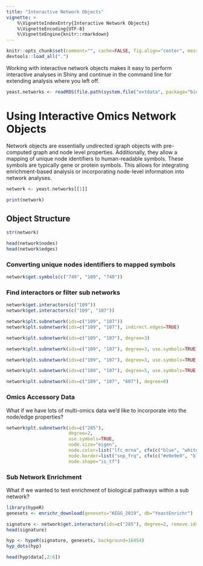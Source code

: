 ```yaml
---
title: "Interactive Network Objects"
vignette: >
    %\VignetteIndexEntry{Interactive Network Objects}
    %\VignetteEncoding{UTF-8}
    %\VignetteEngine{knitr::rmarkdown}
---
```


```r
knitr::opts_chunk$set(comment="", cache=FALSE, fig.align="center", message=FALSE, warning=FALSE)
devtools::load_all(".")
```

Working with interactive network objects makes it easy to perform interactive analyses in Shiny and continue in the command line for extending analysis where you left off.

```r
yeast.networks <- readRDS(file.path(system.file("extdata", package="bieulergy"), "yeast-networks.rds"))
```

# Using Interactive Omics Network Objects 

Network objects are essentially undirected igraph objects with pre-computed graph and node level properties. Additionally, they allow a mapping of unique node identifiers to human-readable symbols. These symbols are typically gene or protein symbols. This allows for integrating enrichment-based analysis or incorporating node-level information into network analyses.

```r
network <- yeast.networks[[1]]

print(network)
```

## Object Structure

```r
str(network)
```

```r
head(network$nodes)
head(network$edges)
```

### Converting unique nodes identifiers to mapped symbols

```r
network$get.symbols(c("749", "109", "740"))
```

### Find interactors or filter sub networks

```r
network$get.interactors(c("109"))
network$get.interactors(c("109", "107"))
```

```r
network$plt.subnetwork(ids=c("109", "107"))
network$plt.subnetwork(ids=c("109", "107"), indirect.edges=TRUE)
```

```r
network$plt.subnetwork(ids=c("109", "107"), degree=3)
```

```r
network$plt.subnetwork(ids=c("109", "107"), degree=3, use.symbols=TRUE)
```

```r
network$plt.subnetwork(ids=c("109", "107"), degree=3, use.symbols=TRUE, node.color="degree")
```

```r
network$plt.subnetwork(ids=c("109", "107"), degree=5, use.symbols=TRUE, node.color="degree", layout="layout_on_grid")
```

```r
network$plt.subnetwork(ids=c("109", "107", "607"), degree=0)
```

### Omics Accessory Data

What if we have lots of multi-omics data we'd like to incorporate into the node/edge properties?

```r
network$plt.subnetwork(ids=c("285"),
                       degree=2,
                       use.symbols=TRUE,
                       node.size="eigen",
                       node.color=list("lfc_mrna", cfx(c("blue", "white", "red"))),
                       node.border=list("snp_frq", cfx(c("#e9e9e9", "black"))),
                       node.shape="is_tf")
```

### Sub Network Enrichment

What if we wanted to test enrichment of biological pathways within a sub network?

```r
library(hypeR)
genesets <- enrichr_download(genesets="KEGG_2019", db="YeastEnrichr")

signature <- network$get.interactors(ids=c("285"), degree=2, remove.ids=FALSE, use.symbols=TRUE)
head(signature)

hyp <- hypeR(signature, genesets, background=16454)
hyp_dots(hyp)

head(hyp$data[,2:6])
```

